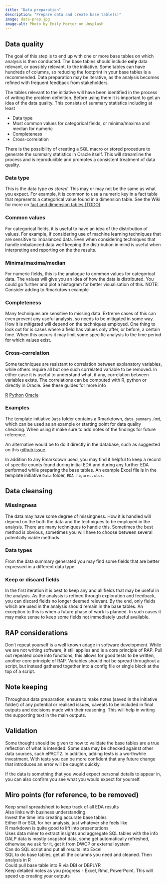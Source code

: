 ```yaml
---
title: "Data preparation"
description: "Prepare data and create base table(s)"
image: data-prep.jpg
image-alt: Photo by Emily Morter on Unsplash
---
```


## Data quality

The goal of this step is to end up with one or more base tables on which analysis is then conducted. The base tables should include __only__ data relevant, or possibly relevant, to the initiative. Some tables can have hundreds of columns, so reducing the footprint in your base tables is a recommended. Data preparation may be iterative, as the analysis becomes refined with frequent feedback from stakeholders.

The tables relevant to the initiative will have been identified in the process of writing the problem definition. Before using them it is important to get an idea of the data quality. This consists of summary statistics including at least 

- Data type
- Most common values for categorical fields, or minima/maxima and median for numeric
- Completeness
- Cross-correlation

There is the possibility of creating a SQL macro or stored procedure to generate the summary statistics in Oracle itself. This will streamline the process and is reproducible and promotes a consistent treatment of data quality.

### Data type

This is the data type _as stored_. This may or may not be the same as what you expect. For example, it is common to use a numeric key in a fact table that represents a categorical value found in a dimension table. See the Wiki for more on [fact and dimension tables (TODO)](https://nhsbsauk.sharepoint.com/sites/InsightTeam-DataAnalyticsLearningLabDALL/_layouts/15/Doc.aspx).

### Common values

For categorical fields, it is useful to have an idea of the distribution of values. For example, if considering use of machine learning techniques that are sensitive to imbalanced data. Even when considering techniques that handle imbalanced data well keeping the distribution in mind is useful when interpreting and reporting on the the results.

### Minima/maxima/median

For numeric fields, this is the analogue to common values for categorical data. The values will give you an idea of how the data is distributed. You could go further and plot a histogram for better visualisation of this. NOTE: Consider adding to Rmarkdown example

### Completeness

Many techniques are sensitive to missing data. Extreme cases of this can even prevent any useful analysis, so needs to be mitigated in some way. How it is mitigated will depend on the techniques employed. One thing to look out for is cases where a field has values only after, or before, a certain time. When this occurs it may limit some specific analysis to the time period for which values exist.

### Cross-correlation

Some techniques are resistant to correlation between explanatory variables, while others require all but one such correlated variable to be removed. In either case it is useful to understand what, if any, correlation between variables exists. The correlations can be computed with R, python or directly in Oracle. See these guides for more info

[R](http://www.sthda.com/english/wiki/correlation-matrix-a-quick-start-guide-to-analyze-format-and-visualize-a-correlation-matrix-using-r-software)
[Python](https://datatofish.com/correlation-matrix-pandas/)
[Oracle](https://www.pythian.com/blog/multi-column-correlation-and-extended-stats-in-oracle-11g)

### Examples

The template initiative `Data` folder contains a Rmarkdown, `data_summary.Rmd`, which can be used as an example or starting point for data quality checking. When using it make sure to add notes of the findings for future reference.

An alternative would be to do it directly in the database, such as suggested on this [github issue](https://github.com/nhsbsa-data-analytics/dall-playbook/issues/5).

In addition to any Rmarkdown used, you may find it helpful to keep a record of specific counts found during initial EDA and during any further EDA performed while preparing the base tables. An example Excel file is in the template initiative `Data` folder, `EDA figures.xlsx`.

## Data cleansing

### Missingness

The data may have some degree of missingness. How it is handled will depend on the both the data and the techniques to be employed in the analysis. There are many techniques to handle this. Sometimes the best method is obvious, sometimes you will have to choose between several potentially viable methods.

### Data types

From the data summary generated you may find some fields that are better expressed in a different data type.

### Keep or discard fields

In the first iteration it is best to keep any and all fields that may be useful in the analysis. As the analysis is refined through exploration and feedback, you can discard fields no longer deemed relevant. By the end, only fields which are used in the analysis should remain in the base tables. An exception to this is when a future phase of work is planned. In such cases it may make sense to keep some fields not immediately useful available.

## RAP considerations

Don't repeat yourself is a well known adage in software development. While we are not writing software, it still applies and is a core principle of RAP. Pull out repeated code into functions; this allows for good tests to be written, another core principle of RAP. Variables should not be spread throughout a script, but instead gathered together into a config file or single block at the top of a script. 

## Note keeping

Throughout data preparation, ensure to make notes (saved in the initiative folder) of any potential or realised issues, caveats to be included in final outputs and decisions made with their reasoning. This will help in writing the supporting text in the main outputs.

## Validation

Some thought should be given to how to validate the base tables are a true reflection of what is intended. Some data may be checked against other data sources, such ePACT2. In addition, adding tests is a worthwhile investment. With tests you can be more confident that any future change that introduces an error will be caught quickly.

If the data is something that you would expect personal details to appear in, you can also confirm you see what you would expect for yourself.

## Miro points (for reference, to be removed)

Keep small spreadsheet to keep track of all EDA results  
Also links with business understanding  
Invest the time into creating accurate base tables  
Either R or SQL for her analysis, just whatever she feels like  
R markdown is quite good to lift into presentations  
Uses data miner to extract insights and aggregate SQL tables with the info  
DALP data is mostly snapshot data, some get automatically refreshed, otherwise we ask for it, get it from DWCP or external system  
Can do SQL script and put all results into Excel  
SQL to do base tables, get all the columns you need and cleaned. Then analysis in R  
Could pull base table into R via DBI or DBPLYR  
Keep detailed notes as you progress - Excel, Rmd, PowerPoint. This will speed up creating your outputs
